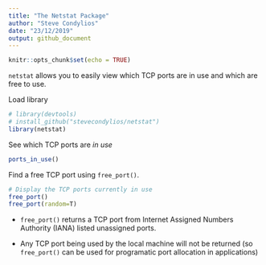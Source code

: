 ```yaml
---
title: "The Netstat Package"
author: "Steve Condylios"
date: "23/12/2019"
output: github_document
---
```


```r
knitr::opts_chunk$set(echo = TRUE)
```


`netstat` allows you to easily view which TCP ports are in use and which are free to use. 

Load library

```r
# library(devtools)
# install_github("stevecondylios/netstat")
library(netstat)
```

See which TCP ports are *in use*

```r
ports_in_use()
```

Find a free TCP port using `free_port()`.


```r
# Display the TCP ports currently in use
free_port()
free_port(random=T)
```

* `free_port()` returns a TCP port from Internet Assigned Numbers Authority (IANA) listed 
unassigned ports. 

* Any TCP port being used by the local machine will not be returned (so 
`free_port()` can be used for programatic port allocation in applications)



